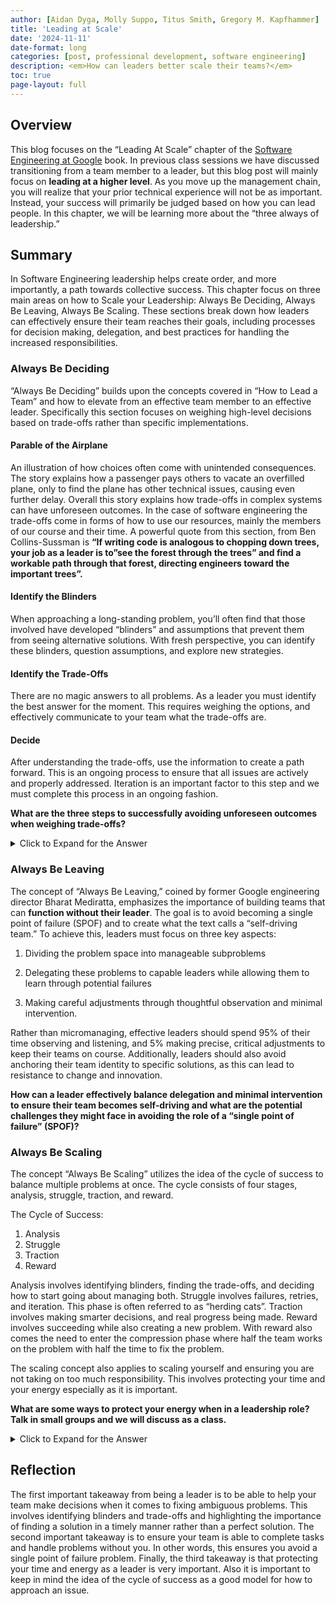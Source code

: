 ```yaml
---
author: [Aidan Dyga, Molly Suppo, Titus Smith, Gregory M. Kapfhammer]
title: 'Leading at Scale'
date: '2024-11-11'
date-format: long
categories: [post, professional development, software engineering]
description: <em>How can leaders better scale their teams?</em>
toc: true
page-layout: full
---
```


## Overview

This blog focuses on the "Leading At Scale" chapter of the [Software Engineering
at Google](https://abseil.io/resources/swe-book) book. In previous class
sessions we have discussed transitioning from a team member to a leader, but
this blog post will mainly focus on **leading at a higher level**. As you move
up the management chain, you will realize that your prior technical experience
will not be as important. Instead, your success will primarily be judged based
on how you can lead people. In this chapter, we will be learning more about the
"three always of leadership."

## Summary

In Software Engineering leadership helps create order, and more importantly, a
path towards collective success. This chapter focus on three main areas on how
to Scale your Leadership: Always Be Deciding, Always Be Leaving, Always Be
Scaling. These sections break down how leaders can effectively ensure their team
reaches their goals, including processes for decision making, delegation, and
best practices for handling the increased responsibilities.

### Always Be Deciding

"Always Be Deciding" builds upon the concepts covered in "How to Lead a Team"
and how to elevate from an effective team member to an effective leader.
Specifically this section focuses on weighing high-level decisions based on
trade-offs rather than specific implementations.

#### Parable of the Airplane

An illustration of how choices often come with unintended consequences. The
story explains how a passenger pays others to vacate an overfilled plane, only
to find the plane has other technical issues, causing even further delay.
Overall this story explains how trade-offs in complex systems can have
unforeseen outcomes. In the case of software engineering the trade-offs come in
forms of how to use our resources, mainly the members of our course and their
time. A powerful quote from this section, from Ben Collins-Sussman is **"If
writing code is analogous to chopping down trees, your job as a leader is to
"see the forest through the trees" and find a workable path through that forest,
directing engineers toward the important trees".**

#### Identify the Blinders

When approaching a long-standing problem, you'll often find that those involved
have developed "blinders" and assumptions that prevent them from seeing
alternative solutions. With fresh perspective, you can identify these blinders,
question assumptions, and explore new strategies.

#### Identify the Trade-Offs

There are no magic answers to all problems. As a leader you must identify the
best answer for the moment. This requires weighing the options, and effectively
communicate to your team what the trade-offs are.

#### Decide

After understanding the trade-offs, use the information to create a path
forward. This is an ongoing process to ensure that all issues are actively and
properly addressed. Iteration is an important factor to this step and we must
complete this process in an ongoing fashion.

**What are the three steps to successfully avoiding unforeseen outcomes when
weighing trade-offs?** 

<details>
<summary>Click to Expand for the Answer</summary>

* Identify the **Binders**
* Identify the **Trade-offs**
* **Decide** the appropriate course of action.

</details>

### Always Be Leaving

The concept of "Always Be Leaving," coined by former Google engineering director
Bharat Mediratta, emphasizes the importance of building teams that can
**function without their leader**. The goal is to avoid becoming a single point
of failure (SPOF) and to create what the text calls a "self-driving team." To
achieve this, leaders must focus on three key aspects: 

1. Dividing the problem space into manageable subproblems

2. Delegating these problems to capable leaders while allowing them to learn
   through potential failures

3. Making careful adjustments through thoughtful observation and minimal
   intervention.

Rather than micromanaging, effective leaders should spend 95% of their time
observing and listening, and 5% making precise, critical adjustments to keep
their teams on course. Additionally, leaders should also avoid anchoring their
team identity to specific solutions, as this can lead to resistance to change
and innovation.

**How can a leader effectively balance delegation and minimal intervention to
ensure their team becomes self-driving and what are the potential challenges
they might face in avoiding the role of a "single point of failure" (SPOF)?**

### Always Be Scaling

The concept "Always Be Scaling" utilizes the idea of the cycle of success to
balance multiple problems at once. The cycle consists of four stages, analysis,
struggle, traction, and reward. 

The Cycle of Success:

1. Analysis
2. Struggle
3. Traction
4. Reward

Analysis involves identifying blinders, finding the trade-offs, and deciding how
to start going about managing both. Struggle involves failures, retries, and
iteration. This phase is often referred to as "herding cats". Traction involves
making smarter decisions, and real progress being made. Reward involves
succeeding while also creating a new problem. With reward also comes the need to
enter the compression phase where half the team works on the problem with half
the time to fix the problem.

The scaling concept also applies to scaling yourself and ensuring you are not
taking on too much responsibility. This involves protecting your time and your
energy especially as it is important.

**What are some ways to protect your energy when in a leadership role? Talk in
small groups and we will discuss as a class.**

<details>
<summary>Click to Expand for the Answer</summary>

* Take vacations
* Take time to disconnect
* Take time to do something you enjoy
* Take breaks during the day

</details>

## Reflection

The first important takeaway from being a leader is to be able to help your team
make decisions when it comes to fixing ambiguous problems. This involves
identifying blinders and trade-offs and highlighting the importance of finding a
solution in a timely manner rather than a perfect solution. The second important
takeaway is to ensure your team is able to complete tasks and handle problems
without you. In other words, this ensures you avoid a single point of failure
problem. Finally, the third takeaway is that protecting your time and energy as
a leader is very important. Also it is important to keep in mind the idea of the
cycle of success as a good model for how to approach an issue.
